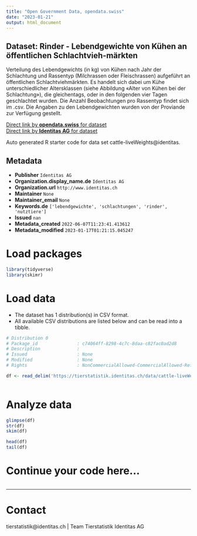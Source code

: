 ```yaml
---
title: "Open Government Data, opendata.swiss"
date: "2023-01-21"
output: html_document
---
```


## Dataset: Rinder - Lebendgewichte von Kühen an öffentlichen Schlachtvieh-märkten

Verteilung des Lebendgewichts (in kg) von Kühen nach Jahr der Schlachtung und Rassentyp (Milchrassen oder Fleischrassen) aufgeführt an öffentlichen Schlachtviehmärkten. Es handelt sich dabei um Kühe unterschiedlicher Altersklassen (siehe Abbildung «Alter von Kühen bei der Schlachtung»), die gleichentags, oder in den folgenden vier Tagen geschlachtet wurden. Die Anzahl Beobachtungen pro Rassentyp findet sich im .csv. Die Angaben zu den Lebendgewichten wurden von der Proviande zur Verfügung gestellt.

[Direct link by **opendata.swiss** for dataset](https://opendata.swiss/de/dataset/rinder-lebendgewichte-von-kuhen-an-offentlichen-schlachtviehmarkten)<br>
[Direct link by **Identitas AG** for dataset](https://tierstatistik.identitas.ch/)

Auto generated R starter code for data set cattle-liveWeights@identitas.

## Metadata

- **Publisher** `Identitas AG`
- **Organization.display_name.de** `Identitas AG`
- **Organization.url** `http://www.identitas.ch`
- **Maintainer** `None`
- **Maintainer_email** `None`
- **Keywords.de** `['lebendgewichte', 'schlachtungen', 'rinder', 'nutztiere']`
- **Issued** `nan`
- **Metadata_created** `2022-06-07T11:23:41.413612`
- **Metadata_modified** `2023-01-17T01:21:15.045247`


# Load packages

```r

library(tidyverse)
library(skimr)

```

# Load data

-   The dataset has 1 distribution(s) in CSV format.
-   All available CSV distributions are listed below and can be read into a tibble.

```r

# Distribution 0
# Package_id               : c74064ff-8298-4c7c-8daa-c82fac0ad2d8
# Description              : 
# Issued                   : None
# Modified                 : None
# Rights                   : NonCommercialAllowed-CommercialAllowed-ReferenceRequired

df <- read_delim('https://tierstatistik.identitas.ch/data/cattle-liveWeights.csv')



```

# Analyze data

```r

glimpse(df)
str(df)
skim(df)

head(df)
tail(df)

```

# Continue your code here...

```r

```

------------------------------------------------------------------------

# Contact

tierstatistik@identitas.ch | Team Tierstatistik Identitas AG
